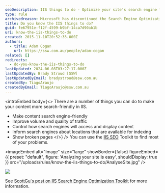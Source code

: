 ```yaml
---
seoDescription: IIS things to do - Optimize your site's search engine friendliness, improve traffic volume and quality, control search engine access and display, inform search engines about available indexing locations, and show broken pages.
type: rule
archivedreason: Microsoft has discontinued the Search Engine Optimization Toolkit.
title: Do you know the IIS things to do?
guid: fe67951e-f12f-4599-b9bf-14ca7d90ab1b
uri: know-the-iis-things-to-do
created: 2015-11-10T20:52:33.000Z
authors:
  - title: Adam Cogan
    url: https://ssw.com.au/people/adam-cogan
related: []
redirects:
  - do-you-know-the-iis-things-to-do
lastUpdated: 2024-06-08T03:27:17.000Z
lastUpdatedBy: Brady Stroud [SSW]
lastUpdatedByEmail: bradystroud@ssw.com.au
createdBy: TiagoAraujo
createdByEmail: TiagoAraujo@ssw.com.au
---
```


<introEmbed
  body={<>
There are a number of things you can do to make your content more search-friendly in IIS.

* Make content search engine-friendly
* Improve volume and quality of traffic
* Control how search engines will access and display content
* Inform search engines about locations that are available for indexing
* Show broken pages
  </>}
/>
You can use the [IIS SEO](http://www.iis.net/extensions/SEOToolkit) Toolkit to find most of your problems.


<imageEmbed
  alt="Image"
  size="large"
  showBorder={false}
  figureEmbed={{
    preset: "default",
    figure: 'Analyzing your site is easy',
    shouldDisplay: true
  }}
  src="/uploads/rules/know-the-iis-things-to-do/AnalyseSite.jpg"
/>

![](/uploads/rules/know-the-iis-things-to-do/ProblemsYouHave.jpg)

See [ScottGu's post on IIS Search Engine Optimization Toolkit](http://weblogs.asp.net/scottgu/archive/2009/06/03/iis-search-engine-optimization-toolkit.aspx) for more information.
